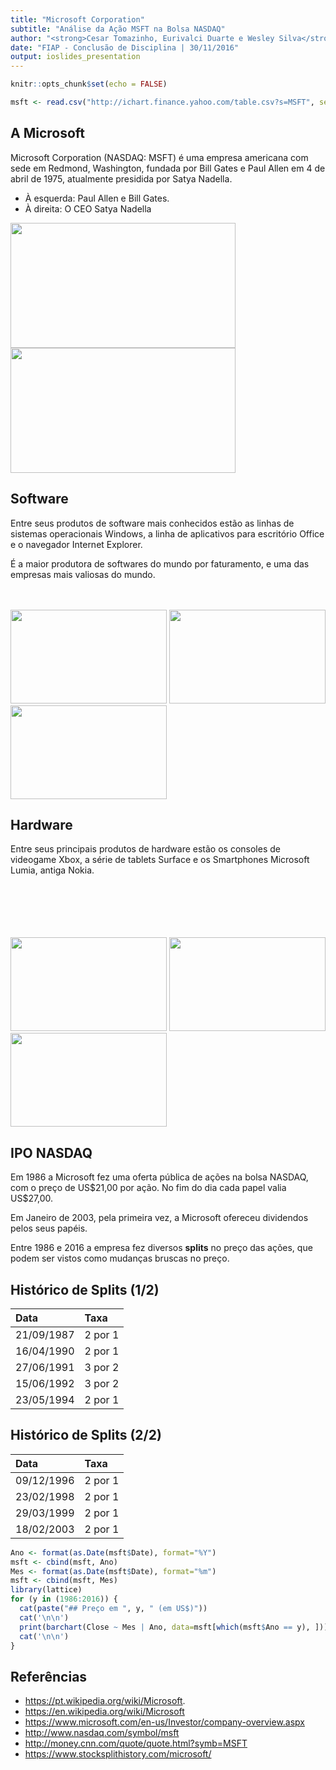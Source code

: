 ```yaml
---
title: "Microsoft Corporation"
subtitle: "Análise da Ação MSFT na Bolsa NASDAQ"
author: "<strong>Cesar Tomazinho, Eurivalci Duarte e Wesley Silva</strong>"
date: "FIAP - Conclusão de Disciplina | 30/11/2016"
output: ioslides_presentation
---
```


```r
knitr::opts_chunk$set(echo = FALSE)
```

```r
msft <- read.csv("http://ichart.finance.yahoo.com/table.csv?s=MSFT", sep=',', header=1)
```


## A Microsoft

Microsoft Corporation (NASDAQ: MSFT) é uma empresa americana com sede em Redmond, Washington, fundada por Bill Gates e Paul Allen em 4 de abril de 1975, atualmente
presidida por Satya Nadella.

- À esquerda: Paul Allen e Bill Gates.
- À direita: O CEO Satya Nadella

<img src="img/bill_allen.jpg" width="360" height="200">
<img src="img/satya.jpg" width="360" height="200">


## Software

Entre seus produtos de software mais conhecidos estão as linhas de sistemas operacionais Windows, a linha de aplicativos para escritório Office e o navegador Internet Explorer. 

É a maior produtora de softwares do mundo por faturamento, e uma das empresas mais valiosas do mundo. <br><br><br>

<img src="img/windows.jpg" width="250" height="150">
<img src="img/office.jpg" width="250" height="150">
<img src="img/ie.jpg" width="250" height="150">


## Hardware

Entre seus principais produtos de hardware estão os consoles de videogame Xbox, a série de tablets Surface e os Smartphones Microsoft Lumia, antiga Nokia.<br><br><br><br><br><br>

<img src="img/xbox.jpg" width="250" height="150">
<img src="img/surface.jpg" width="250" height="150">
<img src="img/lumia.jpg" width="250" height="150">


## IPO NASDAQ

Em 1986 a Microsoft fez uma oferta pública de ações na bolsa NASDAQ,
com o preço de US$21,00 por ação. No fim do dia cada papel valia 
US$27,00.

Em Janeiro de 2003, pela primeira vez, a Microsoft ofereceu dividendos
pelos seus papéis.

Entre 1986 e 2016 a empresa fez diversos **splits** no preço das ações,
que podem ser vistos como mudanças bruscas no preço.


## Histórico de Splits (1/2)

| Data       | Taxa    |
|:-----------|:--------|
| 21/09/1987 | 2 por 1 |
| 16/04/1990 | 2 por 1 |
| 27/06/1991 | 3 por 2 |
| 15/06/1992 | 3 por 2 |
| 23/05/1994 | 2 por 1 |


## Histórico de Splits (2/2)

| Data       | Taxa    |
|:-----------|:--------|
| 09/12/1996 | 2 por 1 |
| 23/02/1998 | 2 por 1 |
| 29/03/1999 | 2 por 1 |
| 18/02/2003 | 2 por 1 |


```r
Ano <- format(as.Date(msft$Date), format="%Y")
msft <- cbind(msft, Ano)
Mes <- format(as.Date(msft$Date), format="%m")
msft <- cbind(msft, Mes)
library(lattice)
for (y in (1986:2016)) {
  cat(paste("## Preço em ", y, " (em US$)"))
  cat('\n\n')
  print(barchart(Close ~ Mes | Ano, data=msft[which(msft$Ano == y), ]))
  cat('\n\n')
}
```


## Referências

- <https://pt.wikipedia.org/wiki/Microsoft>.
- <https://en.wikipedia.org/wiki/Microsoft>
- <https://www.microsoft.com/en-us/Investor/company-overview.aspx>
- <http://www.nasdaq.com/symbol/msft>
- <http://money.cnn.com/quote/quote.html?symb=MSFT>
- <https://www.stocksplithistory.com/microsoft/>